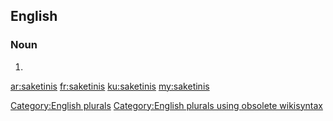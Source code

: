 ==English==

===Noun===
{{head|en}}

# {{plural of|saketini}}

[[Category:English plurals]][[Category:English plurals using obsolete wikisyntax]]

[[ar:saketinis]]
[[fr:saketinis]]
[[ku:saketinis]]
[[my:saketinis]]